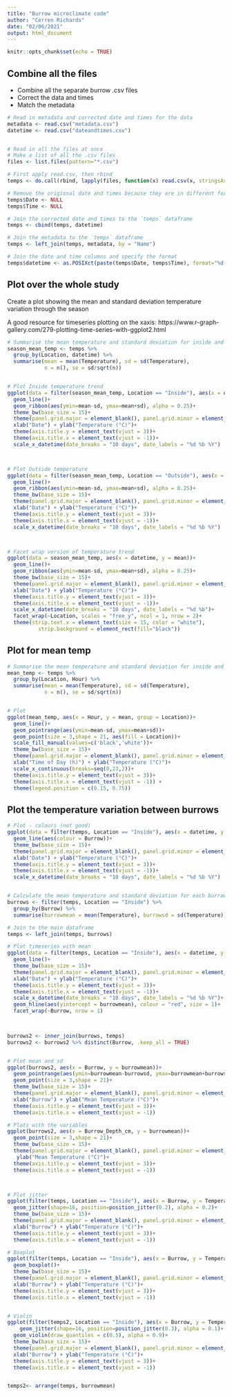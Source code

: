 ```yaml
---
title: "Burrow microclimate code"
author: "Cerren Richards"
date: "02/06/2021"
output: html_document
---
```


```r
knitr::opts_chunk$set(echo = TRUE)

```


## Combine all the files

- Combine all the separate burrow .csv files
- Correct the data and times
- Match the metadata

```r
# Read in metadata and corrected date and times for the data
metadata <- read.csv("metadata.csv")
datetime <- read.csv("dateandtimes.csv")


# Read in all the files at once
# Make a list of all the .csv files
files <- list.files(pattern="*.csv")

# First apply read.csv, then rbind
temps <- do.call(rbind, lapply(files, function(x) read.csv(x, stringsAsFactors = FALSE)))

# Remove the origional date and times because they are in different formats
temps$Date <- NULL 
temps$Time <- NULL

# Join the corrected date and times to the `temps` dataframe
temps <- cbind(temps, datetime)

# Join the metadata to the `temps` dataframe
temps <- left_join(temps, metadata, by = "Name")

# Join the date and time columns and specify the format
temps$datetime <- as.POSIXct(paste(temps$Date, temps$Time), format="%d-%m-%Y %H:%M:%S")

```


## Plot over the whole study 

Create a plot showing the mean and standard deviation temperature variation through the season 

A good resource for timeseries plotting on the xaxis:
https://www.r-graph-gallery.com/279-plotting-time-series-with-ggplot2.html

```r

# Summarise the mean temperature and standard deviation for inside and outside the burrows
season_mean_temp <- temps %>%
  group_by(Location, datetime) %>%
  summarise(mean = mean(Temperature), sd = sd(Temperature),
            n = n(), se = sd/sqrt(n))


# Plot Inside temperature trend
ggplot(data = filter(season_mean_temp, Location == "Inside"), aes(x = datetime, y = mean))+
  geom_line()+
  geom_ribbon(aes(ymin=mean-sd, ymax=mean+sd), alpha = 0.25)+
  theme_bw(base_size = 15)+
  theme(panel.grid.major = element_blank(), panel.grid.minor = element_blank())+
  xlab("Date") + ylab("Temperature (°C)")+
  theme(axis.title.y = element_text(vjust = 3))+
  theme(axis.title.x = element_text(vjust = -1))+
  scale_x_datetime(date_breaks = "10 days", date_labels = "%d %b %Y")



# Plot Outside temperature 
ggplot(data = filter(season_mean_temp, Location == "Outside"), aes(x = datetime, y = mean))+
  geom_line()+
  geom_ribbon(aes(ymin=mean-sd, ymax=mean+sd), alpha = 0.25)+
  theme_bw(base_size = 15)+
  theme(panel.grid.major = element_blank(), panel.grid.minor = element_blank())+
  xlab("Date") + ylab("Temperature (°C)")+
  theme(axis.title.y = element_text(vjust = 3))+
  theme(axis.title.x = element_text(vjust = -1))+
  scale_x_datetime(date_breaks = "10 days", date_labels = "%d %b %Y")



# Facet wrap version of temperature trend
ggplot(data = season_mean_temp, aes(x = datetime, y = mean))+
  geom_line()+
  geom_ribbon(aes(ymin=mean-sd, ymax=mean+sd), alpha = 0.25)+
  theme_bw(base_size = 15)+
  theme(panel.grid.major = element_blank(), panel.grid.minor = element_blank())+
  xlab("Date") + ylab("Temperature (°C)")+
  theme(axis.title.y = element_text(vjust = 3))+
  theme(axis.title.x = element_text(vjust = -1))+
  scale_x_datetime(date_breaks = "10 days", date_labels = "%d %b")+
  facet_wrap(~Location, scales = "free_y", ncol = 1, nrow = 2)+
  theme(strip.text.x = element_text(size = 15, color = "white"), 
          strip.background = element_rect(fill="black"))

```

## Plot for mean temp

```r

# Summarise the mean temperature and standard deviation for inside and outside the burrows
mean_temp <- temps %>%
  group_by(Location, Hour) %>%
  summarise(mean = mean(Temperature), sd = sd(Temperature),
            n = n(), se = sd/sqrt(n))


# Plot
ggplot(mean_temp, aes(x = Hour, y = mean, group = Location))+
  geom_line()+
  geom_pointrange(aes(ymin=mean-sd, ymax=mean+sd))+
  geom_point(size = 3,shape = 21, aes(fill = Location))+
  scale_fill_manual(values=c('black','white'))+
  theme_bw(base_size = 15)+
  theme(panel.grid.major = element_blank(), panel.grid.minor = element_blank())+
  xlab("Time of Day (h)") + ylab("Temperature (°C)")+
  scale_x_continuous(breaks=seq(0,23,2))+
  theme(axis.title.y = element_text(vjust = 3))+
  theme(axis.title.x = element_text(vjust = -1)) +
  theme(legend.position = c(0.15, 0.75))


```

## Plot the temperature variation between burrows

```r

# Plot - colours (not good)
ggplot(data = filter(temps, Location == "Inside"), aes(x = datetime, y = Temperature))+
  geom_line(aes(colour = Burrow))+
  theme_bw(base_size = 15)+
  theme(panel.grid.major = element_blank(), panel.grid.minor = element_blank())+
  xlab("Date") + ylab("Temperature (°C)")+
  theme(axis.title.y = element_text(vjust = 3))+
  theme(axis.title.x = element_text(vjust = -1))+
  scale_x_datetime(date_breaks = "10 days", date_labels = "%d %b %Y")


# Calculate the mean temperature and standard deviation for each burrow
burrows <- filter(temps, Location == "Inside") %>%
  group_by(Burrow) %>%
  summarise(burrowmean = mean(Temperature), burrowsd = sd(Temperature))

# Join to the main dataframe
temps <- left_join(temps, burrows)

# Plot timeseries with mean
ggplot(data = filter(temps, Location == "Inside"), aes(x = datetime, y = Temperature))+
  geom_line()+
  theme_bw(base_size = 15)+
  theme(panel.grid.major = element_blank(), panel.grid.minor = element_blank())+
  xlab("Date") + ylab("Temperature (°C)")+
  theme(axis.title.y = element_text(vjust = 3))+
  theme(axis.title.x = element_text(vjust = -1))+
  scale_x_datetime(date_breaks = "10 days", date_labels = "%d %b %Y")+
  geom_hline(aes(yintercept = burrowmean), colour = "red", size = 1)+
  facet_wrap(~Burrow, nrow = 1)
  


burrows2 <- inner_join(burrows, temps)
burrows2 <- burrows2 %>% distinct(Burrow, .keep_all = TRUE) 


# Plot mean and sd
ggplot(burrows2, aes(x = Burrow, y = burrowmean))+
  geom_pointrange(aes(ymin=burrowmean-burrowsd, ymax=burrowmean+burrowsd))+
  geom_point(size = 3,shape = 21)+
  theme_bw(base_size = 15)+
  theme(panel.grid.major = element_blank(), panel.grid.minor = element_blank())+
  xlab("Burrow") + ylab("Mean Temperature (°C)")+
  theme(axis.title.y = element_text(vjust = 3))+
  theme(axis.title.x = element_text(vjust = -1))

# Plots with the variables
ggplot(burrows2, aes(x = Burrow_Depth_cm, y = burrowmean))+
  geom_point(size = 3,shape = 21)+
  theme_bw(base_size = 15)+
  theme(panel.grid.major = element_blank(), panel.grid.minor = element_blank())+
   ylab("Mean Temperature (°C)")+
  theme(axis.title.y = element_text(vjust = 3))+
  theme(axis.title.x = element_text(vjust = -1))



# Plot jitter
ggplot(filter(temps, Location == "Inside"), aes(x = Burrow, y = Temperature))+
  geom_jitter(shape=16, position=position_jitter(0.2), alpha = 0.2)+
  theme_bw(base_size = 15)+
  theme(panel.grid.major = element_blank(), panel.grid.minor = element_blank())+
  xlab("Burrow") + ylab("Temperature (°C)")+
  theme(axis.title.y = element_text(vjust = 3))+
  theme(axis.title.x = element_text(vjust = -1))

# Boxplot
ggplot(filter(temps, Location == "Inside"), aes(x = Burrow, y = Temperature))+
  geom_boxplot()+
  theme_bw(base_size = 15)+
  theme(panel.grid.major = element_blank(), panel.grid.minor = element_blank())+
  xlab("Burrow") + ylab("Temperature (°C)")+
  theme(axis.title.y = element_text(vjust = 3))+
  theme(axis.title.x = element_text(vjust = -1))


# Violin
ggplot(filter(temps2, Location == "Inside"), aes(x = Burrow, y = Temperature))+
    geom_jitter(shape=16, position=position_jitter(0.3), alpha = 0.1)+
  geom_violin(draw_quantiles = c(0.5), alpha = 0.9)+
  theme_bw(base_size = 15)+
  theme(panel.grid.major = element_blank(), panel.grid.minor = element_blank())+
  xlab("Burrow") + ylab("Temperature (°C)")+
  theme(axis.title.y = element_text(vjust = 3))+
  theme(axis.title.x = element_text(vjust = -1))


temps2<- arrange(temps, burrowmean)

```



